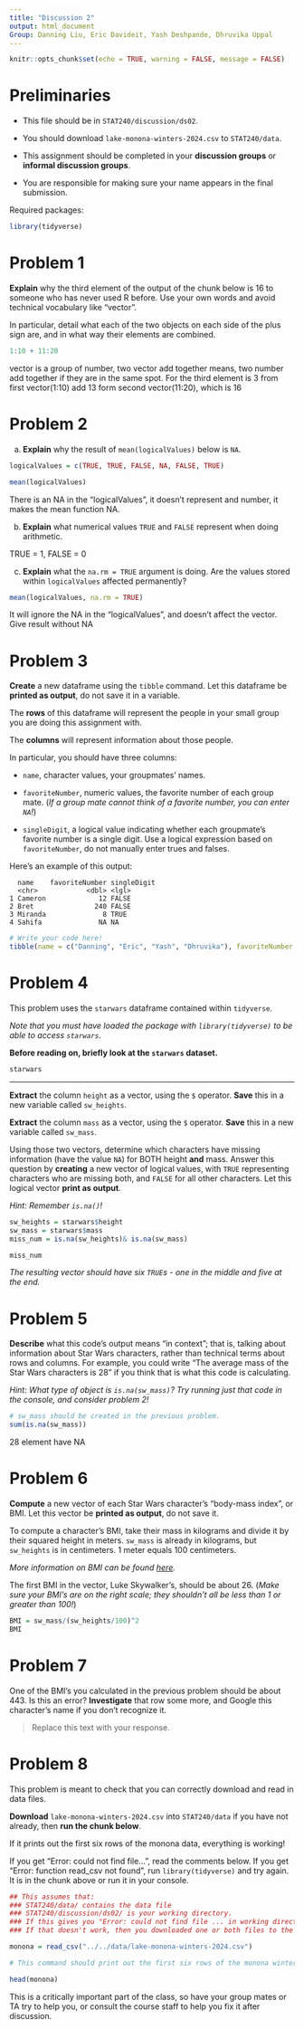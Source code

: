 ---
title: "Discussion 2"
output: html_document
Group: Danning Liu, Eric Davideit, Yash Deshpande, Dhruvika Uppal
---

```{r setup, include=FALSE}
knitr::opts_chunk$set(echo = TRUE, warning = FALSE, message = FALSE)

```

# Preliminaries

-   This file should be in `STAT240/discussion/ds02`.

-   You should download `lake-monona-winters-2024.csv` to `STAT240/data`.

-   This assignment should be completed in your **discussion groups** or **informal discussion groups**.

-   You are responsible for making sure your name appears in the final submission.

Required packages:

```{r}
library(tidyverse)
```


# Problem 1

**Explain** why the third element of the output of the chunk below is 16 to someone who has never used R before. Use your own words and avoid technical vocabulary like "vector".

In particular, detail what each of the two objects on each side of the plus sign are, and in what way their elements are combined.

```{r}
1:10 + 11:20
```

vector is a group of number, two vector add together means, two number add together if they are in the same spot. For the third element is 3 from first vector(1:10) add 13 form second vector(11:20), which is 16

# Problem 2

a)  **Explain** why the result of `mean(logicalValues)` below is `NA`.

```{r}
logicalValues = c(TRUE, TRUE, FALSE, NA, FALSE, TRUE)

mean(logicalValues)
```

There is an NA in the "logicalValues", it doesn't represent and number, it makes the mean function NA.

b)  **Explain** what numerical values `TRUE` and `FALSE` represent when doing arithmetic.

TRUE = 1, FALSE = 0

c)  **Explain** what the `na.rm = TRUE` argument is doing. Are the values stored within `logicalValues` affected permanently?

```{r}
mean(logicalValues, na.rm = TRUE)
```

It will ignore the NA in the "logicalValues", and doesn't affect the vector. Give result without NA

# Problem 3

**Create** a new dataframe using the `tibble` command. Let this dataframe be **printed as output**, do not save it in a variable.

The **rows** of this dataframe will represent the people in your small group you are doing this assignment with.

The **columns** will represent information about those people.

In particular, you should have three columns:

-   `name`, character values, your groupmates' names.

-   `favoriteNumber`, numeric values, the favorite number of each group mate. (*If a group mate cannot think of a favorite number, you can enter `NA`!*)

-   `singleDigit`, a logical value indicating whether each groupmate's favorite number is a single digit. Use a logical expression based on `favoriteNumber`, do not manually enter trues and falses.

Here's an example of this output:

```         
  name    favoriteNumber singleDigit
  <chr>            <dbl> <lgl>      
1 Cameron             12 FALSE      
2 Bret               240 FALSE      
3 Miranda              8 TRUE       
4 Sahifa              NA NA 
```

```{r}
# Write your code here!
tibble(name = c("Danning", "Eric", "Yash", "Dhruvika"), favoriteNumber = c(18,17,7,7), singleDigit = favoriteNumber%in%1:10)
```

# Problem 4

This problem uses the `starwars` dataframe contained within `tidyverse`.

*Note that you must have loaded the package with `library(tidyverse)` to be able to access `starwars`.*

**Before reading on, briefly look at the `starwars` dataset.**

```{r}
starwars
```

------------------------------------------------------------------------

**Extract** the column `height` as a vector, using the `$` operator. **Save** this in a new variable called `sw_heights`.

**Extract** the column `mass` as a vector, using the `$` operator. **Save** this in a new variable called `sw_mass`.

Using those two vectors, determine which characters have missing information (have the value `NA`) for BOTH height **and** mass. Answer this question by **creating** a new vector of logical values, with `TRUE` representing characters who are missing both, and `FALSE` for all other characters. Let this logical vector **print as output**.

*Hint: Remember `is.na()`!*

```{r}
sw_heights = starwars$height
sw_mass = starwars$mass
miss_num = is.na(sw_heights)& is.na(sw_mass)

miss_num
```

*The resulting vector should have six `TRUE`s - one in the middle and five at the end.*

# Problem 5

**Describe** what this code's output means "in context"; that is, talking about information about Star Wars characters, rather than technical terms about rows and columns. For example, you could write "The average mass of the Star Wars characters is 28" if you think that is what this code is calculating.

*Hint: What type of object is `is.na(sw_mass)`? Try running just that code in the console, and consider problem 2!*

```{r, error = TRUE}
# sw_mass should be created in the previous problem.
sum(is.na(sw_mass))
```

28 element have NA

# Problem 6

**Compute** a new vector of each Star Wars character's "body-mass index", or BMI. Let this vector be **printed as output**, do not save it.

To compute a character's BMI, take their mass in kilograms and divide it by their squared height in meters. `sw_mass` is already in kilograms, but `sw_heights` is in centimeters. 1 meter equals 100 centimeters.

*More information on BMI can be found [here](https://www.cdc.gov/nccdphp/dnpao/growthcharts/training/bmiage/page5_1.html).*

The first BMI in the vector, Luke Skywalker's, should be about 26. (*Make sure your BMI's are on the right scale; they shouldn't all be less than 1 or greater than 100!*)

```{r}
BMI = sw_mass/(sw_heights/100)^2
BMI
```

# Problem 7

One of the BMI's you calculated in the previous problem should be about 443. Is this an error? **Investigate** that row some more, and Google this character's name if you don't recognize it.

> Replace this text with your response.

# Problem 8

This problem is meant to check that you can correctly download and read in data files.

**Download** `lake-monona-winters-2024.csv` into `STAT240/data` if you have not already, then **run the chunk below**.

If it prints out the first six rows of the monona data, everything is working!

If you get "Error: could not find file...", read the comments below. If you get "Error: function read_csv not found", run `library(tidyverse)` and try again. It is in the chunk above or run it in your console.

```{r}
## This assumes that:
### STAT240/data/ contains the data file
### STAT240/discussion/ds02/ is your working directory.
### If this gives you "Error: could not find file ... in working directory ...", go to Session > Set Working Directory > To Source File Location, and try again.
### If that doesn't work, then you downloaded one or both files to the wrong place, or they have the wrong name - make sure they don't have a " (1)" or "-1" at the end of their names, which can happen when you download multiple times.

monona = read_csv("../../data/lake-monona-winters-2024.csv")

# This command should print out the first six rows of the monona winters dataset, starting with 1855-1856.

head(monona)
```

This is a critically important part of the class, so have your group mates or TA try to help you, or consult the course staff to help you fix it after discussion.
